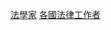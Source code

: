 {{Commonscat|Legal scholars by country}}
{{Categories by country|nocat}}

[[Category:法學家|]]
[[Category:各國法律工作者|]]